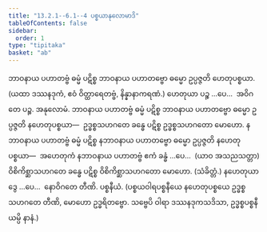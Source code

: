 ```yaml
---
title: "13.2.1--6.1--4 ပစ္စယာနုလောမာဒိ"
tableOfContents: false
sidebar:
  order: 1
type: "tipitaka"
basket: "ab"
---
```



<DynamicBreadcrumb />

<Division number="35">

<Paragraph number="4136">
ဘာဝနာယ ပဟာတဗ္ဗံ ဓမ္မံ ပဋိစ္စ ဘာဝနာယ ပဟာတဗ္ဗော ဓမ္မော ဥပ္ပဇ္ဇတိ ဟေတုပစ္စယာ. (ယထာ ဒဿနဒုကံ, ဧဝံ ဝိတ္ထာရေတဗ္ဗံ, နိန္နာနာကရဏံ.)
</Paragraph>

<Paragraph number="4137">
ဟေတုယာ ပဉ္စ …ပေ…  အဝိဂတေ ပဉ္စ.

</Paragraph>
</Division>

<Paragraph number="4138" type="center">
အနုလောမံ.


</Paragraph>

<Paragraph number="4139">
ဘာဝနာယ ပဟာတဗ္ဗံ ဓမ္မံ ပဋိစ္စ ဘာဝနာယ ပဟာတဗ္ဗော ဓမ္မော ဥပ္ပဇ္ဇတိ နဟေတုပစ္စယာ—  ဥဒ္ဓစ္စသဟဂတေ ခန္ဓေ ပဋိစ္စ ဥဒ္ဓစ္စသဟဂတော မောဟော.
</Paragraph>

<Paragraph number="4140">
နဘာဝနာယ ပဟာတဗ္ဗံ ဓမ္မံ ပဋိစ္စ နဘာဝနာယ ပဟာတဗ္ဗော ဓမ္မော ဥပ္ပဇ္ဇတိ နဟေတုပစ္စယာ—  အဟေတုကံ နဘာဝနာယ ပဟာတဗ္ဗံ ဧကံ ခန္ဓံ …ပေ…  (ယာဝ အသညသတ္တာ) ဝိစိကိစ္ဆာသဟဂတေ ခန္ဓေ ပဋိစ္စ ဝိစိကိစ္ဆာသဟဂတော မောဟော. (သံခိတ္တံ.)
</Paragraph>

<Paragraph number="4141" type="center">
နဟေတုယာ ဒွေ …ပေ…  နောဝိဂတေ တီဏိ.

</Paragraph>

<Paragraph number="4142" type="center">
ပစ္စနီယံ.


</Paragraph>

<Paragraph number="4143">
(ပစ္စယဝါရပစ္စနီယေ နဟေတုပစ္စယေ ဥဒ္ဓစ္စသဟဂတေ တီဏိ, မောဟော ဥဒ္ဓရိတဗ္ဗော. သဗ္ဗေပိ ဝါရာ ဒဿနဒုကသဒိသာ, ဥဒ္ဓစ္စပစ္စနီယမ္ပိ နာနံ.)
</Paragraph>